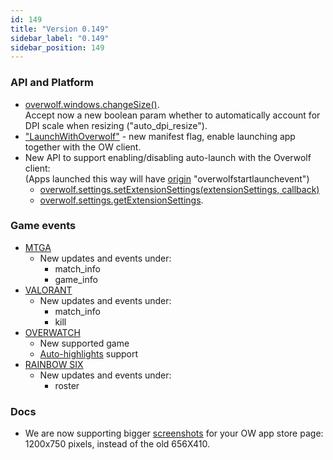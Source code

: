 ```yaml
---
id: 149
title: "Version 0.149"
sidebar_label: "0.149"
sidebar_position: 149
---
```


### API and Platform

* [overwolf.windows.changeSize()](/api/windows#changesizechangesizeparams-callback).  
  Accept now a new boolean param whether to automatically account for DPI scale when resizing ("auto_dpi_resize").
* ["LaunchWithOverwolf"](/api/manifest#enable-app-auto-launch-with-overwolf) - new manifest flag, enable launching app together with the OW client.
* New API to support enabling/disabling auto-launch with the Overwolf client:  
  (Apps launched this way will have [origin](/api/extensions#the-origin-string) "overwolfstartlaunchevent") 
  * [overwolf.settings.setExtensionSettings(extensionSettings, callback)](/api/settings#setextensionsettingsextensionsettings-callback)
  * [overwolf.settings.getExtensionSettings](/api/settings#getextensionsettingscallback).

### Game events

* [MTGA](/api/games/events/magic-the-gathering-arena)
  * New updates and events under:
    * match_info
    * game_info
* [VALORANT](/api/games/events/valorant)
  * New updates and events under:
    * match_info
    * kill
* [OVERWATCH](/api/games/events/overwatch)
  * New supported game
  * [Auto-highlights](/api/media/replays/auto-highlights) support
* [RAINBOW SIX](/api/games/events/rainbow-six-siege)
  * New updates and events under:
    * roster

### Docs

* We are now supporting bigger [screenshots](/start/submit-your-app/submit-your-app-to-the-store#3-screenshotxjpg) for your OW app store page: 1200x750 pixels, instead of the old 656X410.

